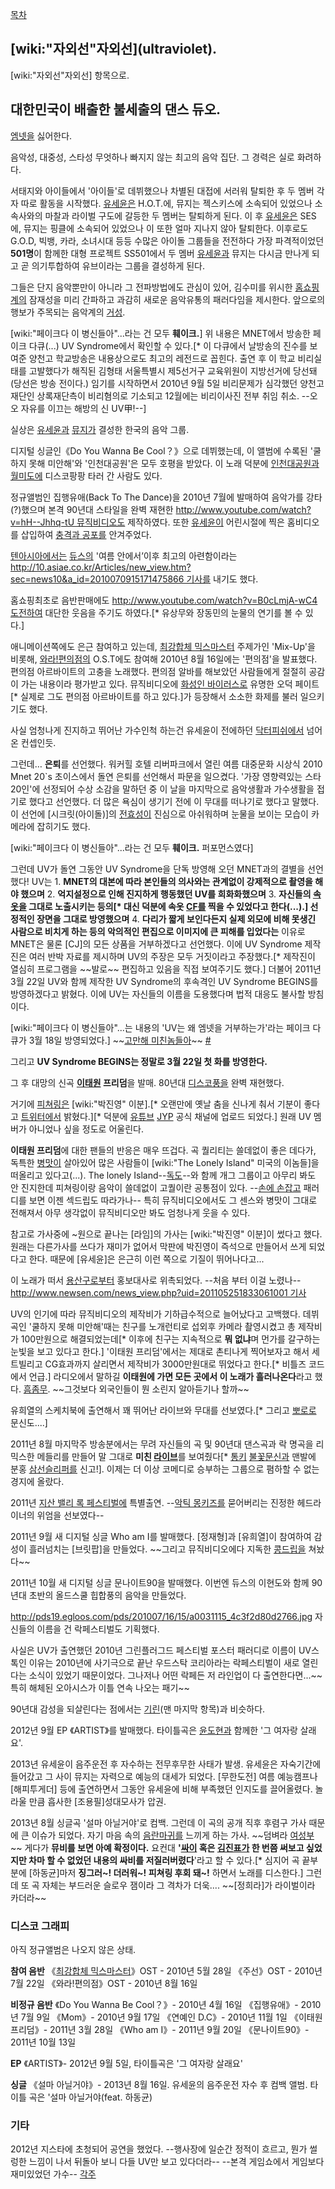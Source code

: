 [[목차]]
== [wiki:"자외선"자외선](ultraviolet). ==
[wiki:"자외선"자외선] 항목으로.

== '''대한민국이 배출한 불세출의 댄스 듀오.''' ==
[[엠넷]]을 싫어한다.

음악성, 대중성, 스타성 무엇하나 빠지지 않는 최고의 음악 집단. 그 경력은 실로 화려하다.

서태지와 아이들에서 '아이들'로 데뷔했으나 차별된 대접에 서러워 탈퇴한 후 두 멤버 각자 따로 활동을 시작했다. [[유세윤]]은 H.O.T.에, 뮤지는 젝스키스에 소속되어 있었으나 소속사와의 마찰과 라이벌 구도에 갈등한 두 멤버는 탈퇴하게 된다. 이 후 [[유세윤]]은 SES에, 뮤지는 핑클에 소속되어 있었으나 이 또한 얼마 지나지 않아 탈퇴한다. 이후로도 G.O.D, 빅뱅, 카라, 소녀시대 등등 수많은 아이돌 그룹들을 전전하다 가장 파격적이었던 '''501명'''이 함께한 대형 프로젝트 SS501에서 두 멤버 [[유세윤]]과 뮤지는 다시금 만나게 되고 곧 의기투합하여 유브이라는 그룹을 결성하게 된다.

그들은 단지 음악뿐만이 아니라 그 전파방법에도 관심이 있어, 김수미를 위시한 [[홈쇼핑]]계의 잠재성을 미리 간파하고 과감히 새로운 음악유통의 패러다임을 제시한다. 앞으로의 행보가 주목되는 음악계의 [[거성]].


[wiki:"페이크다 이 병신들아"...라는 건 모두 '''훼이크.'''] 위 내용은 MNET에서 방송한 페이크 다큐(...) UV Syndrome에서 확인할 수 있다.[* 이 다큐에서 날방송의 진수를 보여준 양천고 학교방송은 내용상으로도 최고의 레전드로 꼽힌다. 출연 후 이 학교 비리실태를 고발했다가 해직된 김형태 서울특별시 제5선거구 교육위원이 지방선거에 당선돼(당선은 방송 전이다.) 임기를 시작하면서 2010년 9월 5일 비리문제가 심각했던 양천고 재단인 상록재단측이 비리혐의로 기소되고 12월에는 비리이사진 전부 취임 취소. --오오 자유를 이끄는 해방의 신 UV甲!--]

실상은 [[유세윤]]과 [[뮤지]]가 결성한 한국의 음악 그룹.

디지털 싱글인《Do You Wanna Be Cool？》으로 데뷔했는데, 이 앨범에 수록된 '쿨하지 못해 미안해'와 '인천대공원'은 모두 호평을 받았다. 이 노래 덕분에 [[인천대공원]]과 [[월미도]]에 디스코팡팡 타러 간 사람도 있다.

정규앨범인 집행유애(Back To The Dance)을 2010년 7월에 발매하여 음악가를 강타(?)했으며 본격 90년대 스타일을 완벽 재현한 [[http://www.youtube.com/watch?v=hH--Jhhq-tU 뮤직비디오]]도 제작하였다. 또한 [[유세윤]]이 어린시절에 찍은 홈비디오를 삽입하여 [[충격과 공포]]를 안겨주었다.

[[텐아시아]]에서는 [[듀스]]의 '여름 안에서’이후 최고의 아련함이라는 [[http://10.asiae.co.kr/Articles/new_view.htm?sec=news10&a_id=2010070915171475866 기사]]를 내기도 했다.

홈쇼핑최초로 음반판매에도 [[http://www.youtube.com/watch?v=B0cLmjA-wC4 도전]]하여 대단한 웃음을 주기도 하였다.[* 유상무와 장동민의 눈물의 연기를 볼 수 있다.]

애니메이션쪽에도 은근 참여하고 있는데, [[최강합체 믹스마스터]] 주제가인 'Mix-Up'을 비롯해, [[와라!편의점]]의 O.S.T에도 참여해 2010년 8월 16일에는 '편의점'을 발표했다. 편의점 아르바이트의 고충을 노래했다. 편의점 알바를 해보았던 사람들에게 절절히 공감이 가는 내용이라 평가받고 있다. 뮤직비디오에 [[화성인 바이러스]]로 유명한 오덕 페이트[* 실제로 그도 편의점 아르바이트를 하고 있다.]가 등장해서 소소한 화제를 불러 일으키기도 했다. 

사실 엄청나게 진지하고 뛰어난 가수인척 하는건 유세윤이 전에하던 [[닥터피쉬]]에서 넘어온 컨셉인듯.

그런데… '''은퇴'''를 선언했다. 워커힐 호텔 리버파크에서 열린 여름 대중문화 시상식 2010 Mnet 20`s 초이스에서 돌연 은퇴를 선언해서 파문을 일으켰다. '가장 영향력있는 스타 20인'에 선정되어 수상 소감을 말하던 중 이 날을 마지막으로 음악생활과 가수생활을 접기로 했다고 선언했다. 더 많은 욕심이 생기기 전에 이 무대를 떠나기로 했다고 말했다. 이 선언에 [시크릿(아이돌)]의 [[전효성]]이 진심으로 아쉬워하며 눈물을 보이는 모습이 카메라에 잡히기도 했다.

[wiki:"페이크다 이 병신들아"...라는 건 모두 '''훼이크.''' 퍼포먼스였다]

그런데 UV가 돌연 그동안 UV Syndrome을 단독 방영해 오던 MNET과의 결별을 선언했다! UV는 1. '''MNET의 대본에 따라 본인들의 의사와는 관계없이 강제적으로 촬영을 해야 했으며''' 2. '''억지설정으로 인해 진지하게 행동했던 UV를 희화화했으며''' 3. '''자신들의 [[속옷]]을 그대로 노출시키는 등의[* 대신 덕분에 속옷 [[CF]]를 찍을 수 있었다고 한다(...).] 선정적인 장면을 그대로 방영했으며''' 4. '''다리가 짧게 보인다든지 실제 외모에 비해 못생긴 사람으로 비치게 하는 등의 악의적인 편집으로 이미지에 큰 피해를 입었다는''' 이유로 MNET은 물론 [CJ]의 모든 상품을 거부하겠다고 선언했다.
이에 UV Syndrome 제작진은 여러 반박 자료를 제시하며 UV의 주장은 모두 거짓이라고 주장했다.[* 제작진이 열심히 프로그램을 ~~발로~~ 편집하고 있음을 직접 보여주기도 했다.] 더불어 2011년 3월 22일 UV와 함께 제작한 UV Syndrome의 후속격인 UV Syndrome BEGINS를 방영하겠다고 밝혔다. 이에 UV는 자신들의 이름을 도용했다며 법적 대응도 불사할 방침이다.

[wiki:"페이크다 이 병신들아"...는 내용의 'UV는 왜 엠넷을 거부하는가'라는 페이크 다큐가 3월 18일 방영되었다.] ~~[[고만해 미친놈들아]]~~ [http://tv.mnet.com/Clip/view.asp?vodID=30215&vodService=3001 #] 

그리고 '''UV Syndrome BEGINS는 정말로 3월 22일 첫 화를 방영한다.'''

그 후 대망의 신곡 '''[[이태원]] 프리덤'''을 발매. 80년대 [[디스코]]풍을 완벽 재현했다.

거기에 [[피쳐링]]은 [wiki:"박진영" 이분].[* 오랜만에 옛날 춤을 신나게 춰서 기분이 좋다고 [[트위터]]에서 밝혔다.][* 덕분에 [[유튜브]] [[JYP]] 공식 채널에 업로드 되었다.] 원래 UV 멤버가 아니었나 싶을 정도로 어울린다.

'''이태원 프리덤'''에 대한 팬들의 반응은 매우 뜨겁다. 곡 퀄리티는 쓸데없이 좋은 데다가, 독특한 [[병맛]]이 살아있어 많은 사람들이 [wiki:"The Lonely Island" 미국의 이놈들]을 떠올리고 있다고(...). The lonely Island--[[독도]]--와 함께 개그 그룹이고 아무리 봐도 안 진지한데 피쳐링이랑 음악이 쓸데없이 고퀄이란 공통점이 있다. --[[손에 손잡고]] 패러디를 보면 이젠 섹드립도 따라가나-- 특히 뮤직비디오에서도 그 센스와 병맛이 그대로 전해져서 아무 생각없이 뮤직비디오만 봐도 엄청나게 웃을 수 있다.

참고로 가사중에 ~원으로 끝나는 [라임]의 가사는 [wiki:"박진영" 이분]이 썼다고 했다. 원래는 다른가사를 쓰다가 재미가 없어서 막판에 박진영이 즉석으로 만들어서 쓰게 되었다고 한다. 때문에 [유세윤]은 은근히 이런 쪽으로 기질이 뛰어나다고...

이 노래가 떠서 [[용산구]]로부터 홍보대사로 위촉되었다. --처음 부터 이걸 노렸나--[[http://www.newsen.com/news_view.php?uid=201105251833061001 기사]]

UV의 인기에 따라 뮤직비디오의 제작비가 기하급수적으로 늘어났다고 고백했다. 데뷔곡인 '쿨하지 못해 미안해'때는 친구를 노개런티로 섭외후 카메라 촬영시켰고 총 제작비가 100만원으로 해결되었는데[* 이후에 친구는 지속적으로 '''뭐 없냐'''며 먼가를 갈구하는 눈빛을 보고 있다고 한다.] '이태원 프리덤'에서는 제대로 촌티나게 찍어보자고 해서 세트빌리고 CG효과까지 살리면서 제작비가 3000만원대로 뛰었다고 한다.[* 비틀즈 코드에서 언급.] 라디오에서 말하길 '''이태원에 가면 모든 곳에서 이 노래가 흘러나온다'''라고 했다. [[흠좀무]]. ~~그것보다 외국인들이 뭔 소린지 알아듣기나 할까~~

유희열의 스케치북에 출연해서 꽤 뛰어난 라이브와 무대를 선보였다.[* 그리고 [[뽀로로]] 문신도....]

2011년 8월 마지막주 방송분에서는 무려 자신들의 곡 및 90년대 댄스곡과 락 명곡을 리믹스한 메들리를 만들어 말 그대로 '''미친 [[라이브]]'''를 보여줬다[* [[통키]] [[불꽃]][[문신]]과 맨발에 분홍 [[삼선슬리퍼]]를 신고!]. 이제는 더 이상 코메디로 승부하는 그룹으로 폄하할 수 없는 경지에 올랐다.

2011년 [[지산 밸리 록 페스티벌]]에 특별출연. --[[악틱 몽키즈]]를 묻어버리는 진정한 헤드라이너의 위엄을 선보였다--

2011년 9월 새 디지털 싱글 Who am I를 발매했다. [정재형]과 [유희열]이 참여하여 감성이 흘러넘치는 [브릿팝]을 만들었다. ~~그리고 뮤직비디오에다 지독한 [[콩드립]]을 쳐놨다~~

2011년 10월 새 디지털 싱글 문나이트90을 발매했다. 이번엔 듀스의 이현도와 함께 90년대 초반의 올드스쿨 힙합풍의 음악을 만들었다.

http://pds19.egloos.com/pds/201007/16/15/a0031115_4c3f2d80d2766.jpg
자신들의 이름을 건 락페스티벌도 기획했다. 

사실은 UV가 출연했던 2010년 그린플러그드 페스티벌 포스터 패러디로 이름이 UV스톡인 이유는 2010년에 사기극으로 끝난 우드스탁 코리아라는 락페스티벌이 새로 열린다는 소식이 있었기 때문이었다. 그나저나 어떤 락페든 저 라인업이 다 출연한다면...~~특히 해체된 오아시스가 이틀 연속 나오는 패기~~ 

90년대 감성을 되살린다는 점에서는 [[기린]](맨 마지막 항목)과 비슷하다.


2012년 9월 EP 《ARTIST》를 발매했다. 타이틀곡은 [[윤도현]]과 함께한 '그 여자랑 살래요'.

2013년 유세윤이 음주운전 후 자수하는 전무후무한 사태가 발생. 유세윤은 자숙기간에 들어갔고 그 사이 뮤지는 자력으로 예능의 대세가 되었다. [무한도전] 여름 예능캠프나 [해피투게더] 등에 출연하면서 그동안 유세윤에 비해 부족했던 인지도를 끌어올렸다. 놀라울 만큼 흡사한 [조용필]성대모사가 압권.

2013년 8월 싱글곡 '설마 아닐거야'로 컴백. 그런데 이 곡의 공개 직후 후렴구 가사 때문에 큰 이슈가 되었다. 자기 마음 속의 [[음란마귀]]를 느끼게 하는 가사. ~~덤벼라 [[여성부]]~~ 게다가 '''뮤비를 보면 아예 확정이다.''' 요컨대 ''''[[싸이]] 혹은 [[김진표]]가 한 번쯤 써보고 싶었지만 차마 할 수 없었던 내용의 싸비를 저질러버렸다''''라고 할 수 있다.[* 심지어 곡 끝부분에 [하동균]마저 '''징그러~! 더러워~! 피쳐링 후회 돼~!''' 하면서 노래를 디스한다.] 그런데 또 곡 자체는 부드러운 슬로우 잼이라 그 격차가 더욱.... ~~[정희라]가 라이벌이라 카더라~~

=== 디스코 그래피 ===
아직 정규앨범은 나오지 않은 상태.

'''참여 음반'''
《[[최강합체 믹스마스터]]》OST - 2010년 5월 28일
《주선》OST - 2010년 7월 22일
《와라!편의점》OST - 2010년 8월 16일

'''비정규 음반'''
《Do You Wanna Be Cool？》- 2010년 4월 16일
《집행유애》- 2010년 7월 9일
《Mom》- 2010년 9월 17일
《연예인 D.C》- 2010년 11월 1일
《이태원 프리덤》- 2011년 3월 28일
《Who am I》- 2011년 9월 20일
《문나이트90》- 2011년 10월 13일

'''EP'''
《ARTIST》- 2012년 9월 5일, 타이틀곡은 '그 여자랑 살래요'

'''싱글'''
《설마 아닐거야》- 2013년 8월 16일. 유세윤의 음주운전 자수 후 컴백 앨범. 타이틀 곡은 '설마 아닐거야(feat. 하동균)

=== 기타 ===
2012년 지스타에 초청되어 공연을 했었다.
--행사장에 일순간 정적이 흐르고, 뭔가 썰렁한 느낌이 나서 뒤돌아 보니 다들 UV만 보고 있다더라-- --본격 게임쇼에서 게임보다 재미있었던 가수--
[[각주]]
